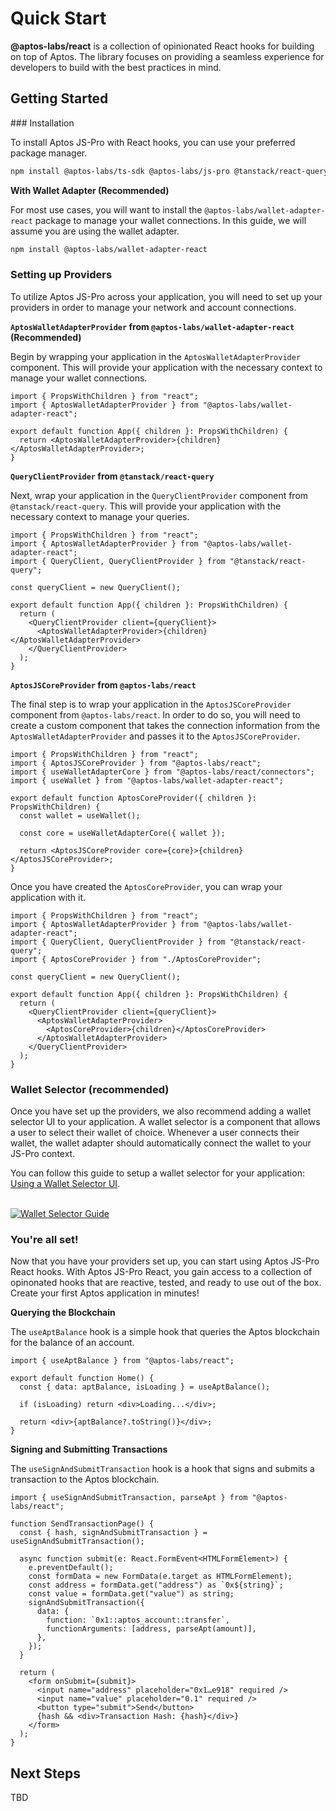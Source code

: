 
# Quick Start

**@aptos-labs/react** is a collection of opinionated React hooks for building on top of Aptos. The library focuses on providing a seamless experience for developers to build with the best practices in mind.

## Getting Started

<Steps>
### Installation

To install Aptos JS-Pro with React hooks, you can use your preferred package manager.

```bash npm2yarn
npm install @aptos-labs/ts-sdk @aptos-labs/js-pro @tanstack/react-query @aptos-labs/react
```

**With Wallet Adapter (Recommended)**

For most use cases, you will want to install the `@aptos-labs/wallet-adapter-react` package to manage your wallet connections. In this guide, we will assume you are using the
wallet adapter.

```bash npm2yarn
npm install @aptos-labs/wallet-adapter-react
```

### Setting up Providers

To utilize Aptos JS-Pro across your application, you will need to set up your providers in order to manage your network and account connections.

**`AptosWalletAdapterProvider` from `@aptos-labs/wallet-adapter-react` (Recommended)**

Begin by wrapping your application in the `AptosWalletAdapterProvider` component. This will provide your application with the necessary context to manage your wallet connections.

```tsx filename="App.tsx"
import { PropsWithChildren } from "react";
import { AptosWalletAdapterProvider } from "@aptos-labs/wallet-adapter-react";

export default function App({ children }: PropsWithChildren) {
  return <AptosWalletAdapterProvider>{children}</AptosWalletAdapterProvider>;
}
```

**`QueryClientProvider` from `@tanstack/react-query`**

Next, wrap your application in the `QueryClientProvider` component from `@tanstack/react-query`. This will provide your application with the necessary context to manage your queries.

```tsx filename="App.tsx" {3-3, 5-5, 9-11}
import { PropsWithChildren } from "react";
import { AptosWalletAdapterProvider } from "@aptos-labs/wallet-adapter-react";
import { QueryClient, QueryClientProvider } from "@tanstack/react-query";

const queryClient = new QueryClient();

export default function App({ children }: PropsWithChildren) {
  return (
    <QueryClientProvider client={queryClient}>
      <AptosWalletAdapterProvider>{children}</AptosWalletAdapterProvider>
    </QueryClientProvider>
  );
}
```

**`AptosJSCoreProvider` from `@aptos-labs/react`**

The final step is to wrap your application in the `AptosJSCoreProvider` component from `@aptos-labs/react`. In order to do so, you will need to create a custom component
that takes the connection information from the `AptosWalletAdapterProvider` and passes it to the `AptosJSCoreProvider`.

```tsx filename="AptosCoreProvider.tsx"
import { PropsWithChildren } from "react";
import { AptosJSCoreProvider } from "@aptos-labs/react";
import { useWalletAdapterCore } from "@aptos-labs/react/connectors";
import { useWallet } from "@aptos-labs/wallet-adapter-react";

export default function AptosCoreProvider({ children }: PropsWithChildren) {
  const wallet = useWallet();

  const core = useWalletAdapterCore({ wallet });

  return <AptosJSCoreProvider core={core}>{children}</AptosJSCoreProvider>;
}
```

Once you have created the `AptosCoreProvider`, you can wrap your application with it.

```tsx filename="App.tsx" /AptosCoreProvider/
import { PropsWithChildren } from "react";
import { AptosWalletAdapterProvider } from "@aptos-labs/wallet-adapter-react";
import { QueryClient, QueryClientProvider } from "@tanstack/react-query";
import { AptosCoreProvider } from "./AptosCoreProvider";

const queryClient = new QueryClient();

export default function App({ children }: PropsWithChildren) {
  return (
    <QueryClientProvider client={queryClient}>
      <AptosWalletAdapterProvider>
        <AptosCoreProvider>{children}</AptosCoreProvider>
      </AptosWalletAdapterProvider>
    </QueryClientProvider>
  );
}
```

### Wallet Selector (recommended)

Once you have set up the providers, we also recommend adding a wallet selector UI to your application. A wallet selector is a component that allows a user to select their wallet of choice. Whenever a user connects their wallet,
the wallet adapter should automatically connect the wallet to your JS-Pro context.

You can follow this guide to setup a wallet selector for your application: [Using a Wallet Selector UI](<https://aptos.dev/en/build/sdks/wallet-adapter/dapp#import-usewallet-in-files-where-you-want-to-access-data-from-the-provider:~:text=%3D%20useWallet()%3B-,Choose%20a%20UI%20Package,-The%20Wallet%20Adapter>).

<br />

<div className="flex justify-center rounded-lg border overflow-clip">
  <a
    href="https://aptos.dev/en/build/sdks/wallet-adapter/dapp#import-usewallet-in-files-where-you-want-to-access-data-from-the-provider:~:text=%3D%20useWallet()%3B-,Choose%20a%20UI%20Package,-The%20Wallet%20Adapter"
    target="_blank"
  >
    <img src="/assets/wallet-selector-ui.jpeg" alt="Wallet Selector Guide" />
  </a>
</div>

### You're all set!

Now that you have your providers set up, you can start using Aptos JS-Pro React hooks. With Aptos JS-Pro React, you gain access to a collection of
opinonated hooks that are reactive, tested, and ready to use out of the box. Create your first Aptos application in minutes!

**Querying the Blockchain**

The `useAptBalance` hook is a simple hook that queries the Aptos blockchain for the balance of an account.

```tsx filename="Home.tsx"
import { useAptBalance } from "@aptos-labs/react";

export default function Home() {
  const { data: aptBalance, isLoading } = useAptBalance();

  if (isLoading) return <div>Loading...</div>;

  return <div>{aptBalance?.toString()}</div>;
}
```

**Signing and Submitting Transactions**

The `useSignAndSubmitTransaction` hook is a hook that signs and submits a transaction to the Aptos blockchain.

```tsx filename="Home.tsx"
import { useSignAndSubmitTransaction, parseApt } from "@aptos-labs/react";

function SendTransactionPage() {
  const { hash, signAndSubmitTransaction } = useSignAndSubmitTransaction();

  async function submit(e: React.FormEvent<HTMLFormElement>) {
    e.preventDefault();
    const formData = new FormData(e.target as HTMLFormElement);
    const address = formData.get("address") as `0x${string}`;
    const value = formData.get("value") as string;
    signAndSubmitTransaction({
      data: {
        function: `0x1::aptos_account::transfer`,
        functionArguments: [address, parseApt(amount)],
      },
    });
  }

  return (
    <form onSubmit={submit}>
      <input name="address" placeholder="0x1…e918" required />
      <input name="value" placeholder="0.1" required />
      <button type="submit">Send</button>
      {hash && <div>Transaction Hash: {hash}</div>}
    </form>
  );
}
```

</Steps>

## Next Steps

TBD
